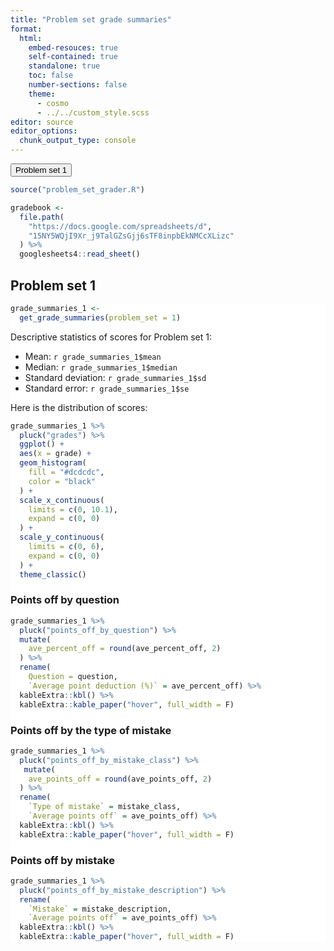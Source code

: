 ```yaml
---
title: "Problem set grade summaries"
format:
  html:
    embed-resouces: true
    self-contained: true
    standalone: true
    toc: false
    number-sections: false
    theme: 
      - cosmo
      - ../../custom_style.scss
editor: source
editor_options: 
  chunk_output_type: console
---
```


<button class="accordion">Problem set 1</button>

::: panel

```r
source("problem_set_grader.R")

gradebook <-
  file.path(
    "https://docs.google.com/spreadsheets/d",
    "15NY5WQjI9Xr_j9TalGZsGjj6sTF8inpbEkNMCcXLizc"
  ) %>% 
  googlesheets4::read_sheet()

```

## Problem set 1

:::{style="background-color: white; font-size: 14px;"}

```r
grade_summaries_1 <-
  get_grade_summaries(problem_set = 1)
```

Descriptive statistics of scores for Problem set 1:

* Mean: `r grade_summaries_1$mean`
* Median: `r grade_summaries_1$median`
* Standard deviation: `r grade_summaries_1$sd`
* Standard error: `r grade_summaries_1$se`

Here is the distribution of scores:

```r
grade_summaries_1 %>% 
  pluck("grades") %>% 
  ggplot() +
  aes(x = grade) +
  geom_histogram(
    fill = "#dcdcdc",
    color = "black"
  ) +
  scale_x_continuous(
    limits = c(0, 10.1),
    expand = c(0, 0)
  ) +
  scale_y_continuous(
    limits = c(0, 6),
    expand = c(0, 0)
  ) +
  theme_classic()
```

### Points off by question

```r
grade_summaries_1 %>% 
  pluck("points_off_by_question") %>% 
  mutate(
    ave_percent_off = round(ave_percent_off, 2)
  ) %>% 
  rename(
    Question = question,
    `Average point deduction (%)` = ave_percent_off) %>% 
  kableExtra::kbl() %>% 
  kableExtra::kable_paper("hover", full_width = F)
```

### Points off by the type of mistake

```r
grade_summaries_1 %>% 
  pluck("points_off_by_mistake_class") %>% 
   mutate(
    ave_points_off = round(ave_points_off, 2)
  ) %>% 
  rename(
    `Type of mistake` = mistake_class,
    `Average points off` = ave_points_off) %>% 
  kableExtra::kbl() %>% 
  kableExtra::kable_paper("hover", full_width = F)
```

### Points off by mistake

```r
grade_summaries_1 %>% 
  pluck("points_off_by_mistake_description") %>% 
  rename(
    `Mistake` = mistake_description,
    `Average points off` = ave_points_off) %>% 
  kableExtra::kbl() %>% 
  kableExtra::kable_paper("hover", full_width = F)
```

:::
:::






<script>
var acc = document.getElementsByClassName("accordion");
var i;

for (i = 0; i < acc.length; i++) {
acc[i].addEventListener("click", function() {
this.classList.toggle("active");
var panel = this.nextElementSibling;
if (panel.style.display === "block") {
panel.style.display = "none";
} else {
panel.style.display = "block";
}
});
}
</script>

